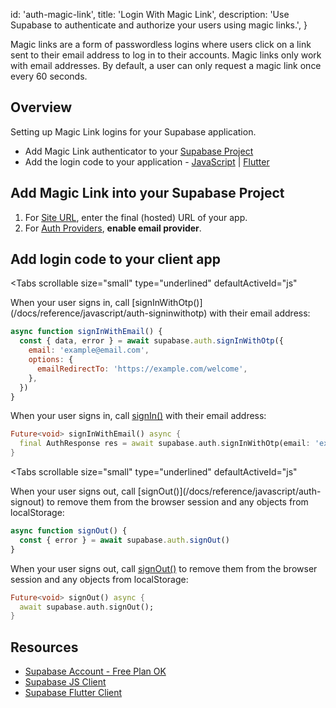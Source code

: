
  id: 'auth-magic-link',
  title: 'Login With Magic Link',
  description: 'Use Supabase to authenticate and authorize your users using magic links.',
}

Magic links are a form of passwordless logins where users click on a link sent to their email address to log in to their accounts.
Magic links only work with email addresses. By default, a user can only request a magic link once every 60 seconds.

## Overview

Setting up Magic Link logins for your Supabase application.

- Add Magic Link authenticator to your [Supabase Project](https://app.supabase.com)
- Add the login code to your application - [JavaScript](https://github.com/supabase/supabase-js) | [Flutter](https://github.com/supabase/supabase-flutter)

## Add Magic Link into your Supabase Project

1. For [Site URL](https://app.supabase.com/project/_/auth/url-configuration), enter the final (hosted) URL of your app.
1. For [Auth Providers](https://app.supabase.com/project/_/auth/providers), **enable email provider**.

## Add login code to your client app

<Tabs
  scrollable
  size="small"
  type="underlined"
  defaultActiveId="js"
>
<TabPanel id="js" label="JavaScript">
When your user signs in, call [signInWithOtp()](/docs/reference/javascript/auth-signinwithotp) with their email address:

```js
async function signInWithEmail() {
  const { data, error } = await supabase.auth.signInWithOtp({
    email: 'example@email.com',
    options: {
      emailRedirectTo: 'https://example.com/welcome',
    },
  })
}
```

</TabPanel>
<TabPanel id="dart" label="Dart">

When your user signs in, call [signIn()](/docs/reference/dart/auth-signinwithotp) with their email address:

```dart
Future<void> signInWithEmail() async {
  final AuthResponse res = await supabase.auth.signInWithOtp(email: 'example@email.com');
}
```

</TabPanel>
</Tabs>

<Tabs
  scrollable
  size="small"
  type="underlined"
  defaultActiveId="js"
>
<TabPanel id="js" label="JavaScript">
When your user signs out, call [signOut()](/docs/reference/javascript/auth-signout) to remove them from the browser session and any objects from localStorage:

```js
async function signOut() {
  const { error } = await supabase.auth.signOut()
}
```

</TabPanel>
<TabPanel id="dart" label="Dart">

When your user signs out, call [signOut()](/docs/reference/dart/auth-signout) to remove them from the browser session and any objects from localStorage:

```dart
Future<void> signOut() async {
  await supabase.auth.signOut();
}
```

</TabPanel>
</Tabs>

## Resources

- [Supabase Account - Free Plan OK](https://supabase.com)
- [Supabase JS Client](https://github.com/supabase/supabase-js)
- [Supabase Flutter Client](https://github.com/supabase/supabase-flutter)


